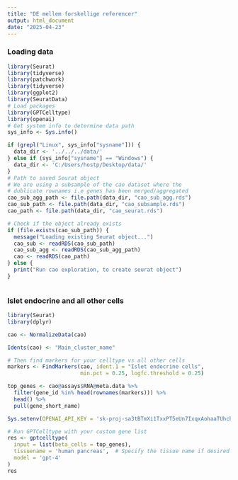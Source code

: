 ---
title: "DE mellem forskellige referencer"
output: html_document
date: "2025-04-23"
---

### Loading data

```{r}
library(Seurat)
library(tidyverse)
library(patchwork)
library(tidyverse)
library(ggplot2)
library(SeuratData)
# Load packages
library(GPTCelltype)
library(openai)
# Get system info to determine data path
sys_info <- Sys.info()

if (grepl("Linux", sys_info["sysname"])) {
  data_dir <- '../../../data/'
} else if (sys_info["sysname"] == "Windows") {
  data_dir <- 'C:/Users/hostp/Desktop/data/'
}
# Path to saved Seurat object
# We are using a subsample of the cao dataset where the 
# dublicate rownames i.e genes has been merged/aggregated
cao_sub_agg_path <- file.path(data_dir, "cao_sub_agg.rds")
cao_sub_path <- file.path(data_dir, "cao_subsample.rds")
cao_path <- file.path(data_dir, "cao_seurat.rds")

# Check if the object already exists
if (file.exists(cao_sub_path)) {
  message("Loading existing Seurat object...")
  cao_sub <- readRDS(cao_sub_path) 
  cao_sub_agg <- readRDS(cao_sub_agg_path) 
  cao <- readRDS(cao_path) 
} else {
  print("Run cao exploration, to create seurat object")
}


```
```{r}

```

### Islet endocrine and all other cells 

```{r}
library(Seurat)
library(dplyr)

cao <- NormalizeData(cao)

Idents(cao) <- "Main_cluster_name"

# Then find markers for your celltype vs all other cells
markers <- FindMarkers(cao, ident.1 = "Islet endocrine cells", 
                       min.pct = 0.25, logfc.threshold = 0.25)

top_genes <- cao@assays$RNA@meta.data %>% 
  filter(gene_id %in% head(rownames(markers))) %>% 
  head() %>% 
  pull(gene_short_name)

Sys.setenv(OPENAI_API_KEY = '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')

# Run GPTCelltype with your custom gene list
res <- gptcelltype(
  input = list(beta_cells = top_genes),
  tissuename = 'human pancreas',  # Specify the tissue name if desired
  model = 'gpt-4'
)
res
```

